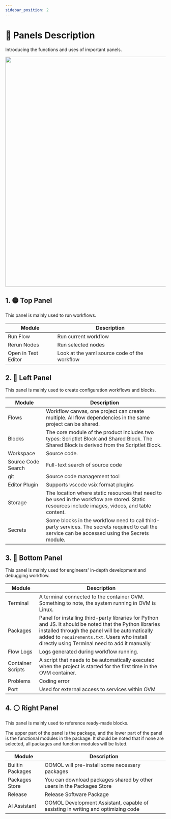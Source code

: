 ```yaml
---
sidebar_position: 2
---
```



# 📝 Panels Description

Introducing the functions and uses of important panels.

<img src={panel} width="720" />

## 1. 🟡 Top Panel

This panel is mainly used to run workflows.

|Module | Description|
|------------ | -------------|
|Run Flow| Run current workflow|
|Rerun Nodes| Run selected nodes|
|Open in Text Editor| Look at the yaml source code of the workflow|

## 2. 🔴 Left Panel

This panel is mainly used to create configuration workflows and blocks.

|Module | Description|
|------------ | -------------|
|Flows | Workflow canvas, one project can create multiple. All flow dependencies in the same project can be shared.|
|Blocks | The core module of the product includes two types: Scriptlet Block and Shared Block. The Shared Block is derived from the Scriptlet Block.|
|Workspace | Source code.|
| Source Code Search | Full-text search of source code |
| git | Source code management tool |
| Editor Plugin | Supports vscode vsix format plugins |
|Storage | The location where static resources that need to be used in the workflow are stored. Static resources include images, videos, and table content.|
|Secrets | Some blocks in the workflow need to call third-party services. The secrets required to call the service can be accessed using the Secrets module.|

## 3. 🔵 Bottom Panel

This panel is mainly used for engineers' in-depth development and debugging workflow.

|Module | Description|
|------------ | -------------|
|Terminal | A terminal connected to the container OVM. Something to note, the system running in OVM is Linux.|
|Packages | Panel for installing third-party libraries for Python and JS. It should be noted that the Python libraries installed through the panel will be automatically added to `requirements.txt`. Users who install directly using Terminal need to add it manually|
|Flow Logs | Logs generated during workflow running.|
|Container Scripts |A script that needs to be automatically executed when the project is started for the first time in the OVM container.|
|Problems | Coding error|
| Port | Used for external access to services within OVM |

## 4. ⚪ Right Panel

This panel is mainly used to reference ready-made blocks.

The upper part of the panel is the package, and the lower part of the panel is the functional modules in the package. It should be noted that if none are selected, all packages and function modules will be listed.

|Module | Description|
|------------ | -------------|
|Builtin Packages| OOMOL will pre-install some necessary packages|
|Packages Store| You can download packages shared by other users in the Packages Store|
| Release | Release Software Package |
| AI Assistant | OOMOL Development Assistant, capable of assisting in writing and optimizing code |
